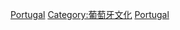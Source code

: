 {{Commonscat|Languages of Portugal}}

[[Category:各国语言|Portugal]]
[[Category:葡萄牙文化|Category:葡萄牙文化]]
[[Category:歐洲各國語言|Portugal]]